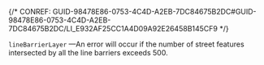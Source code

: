 

{/* CONREF: GUID-98478E86-0753-4C4D-A2EB-7DC84675B2DC#GUID-98478E86-0753-4C4D-A2EB-7DC84675B2DC/LI_E932AF25CC1A4D09A92E26458B145CF9  */}

`lineBarrierLayer` —An error will occur if the number of street features intersected by all the line barriers exceeds 500. 
